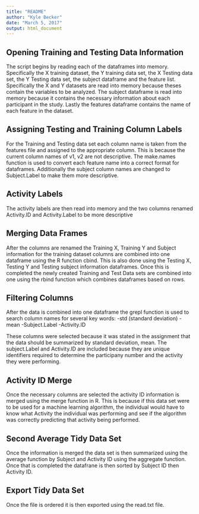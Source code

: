```yaml
---
title: "README"
author: "Kyle Becker"
date: "March 5, 2017"
output: html_document
---
```


## Opening Training and Testing Data Information
The script begins by reading each of the dataframes into memory. Specifically the X training dataset, the Y training data set, the X Testing data set, the Y Testing data set, the subject dataframe and the feature list. Specifically the X and Y datasets are read into memory because theses contain the variables to be analyzed. The subject dataframe is read into memory because it contains the necessary information about each participant in the study. Lastly the features dataframe contains the name of each feature in the dataset.

## Assigning Testing and Training Column Labels
For the Training and Testing data set each column name is taken from the features file and assigned to the appropriate column. This is because the current column names of v1, v2 are not descriptive. The make.names function is used to convert each feature name into a correct format for dataframes. Additionally the subject column names are changed to Subject.Label to make them more descriptive.

## Activity Labels
The activity labels are then read into memory and the two columns renamed Activity.ID and Activity.Label to be more descriptive

## Merging Data Frames
After the columns are renamed the Training X, Training Y and Subject information for the training dataset columns are combined into one dataframe using the R function cbind. This is also done using the Testing X, Testing Y and Testing subject information dataframes. Once this is completed the newly created Training and Test Data sets are combined into one using the rbind function which combines dataframes based on rows.

## Filtering Columns
After the data is combined into one dataframe the grepl function is used to search column names for several key words:
-std (standard deviation)
-mean
-Subject.Label
-Activity.ID

These columns were selected because it was stated in the assignment that the data should be summarized by standard deviation, mean. The subject.Label and Activity.ID are included because they are unique identifiers required to determine the participany number and the activity they were performing.

## Activity ID Merge
Once the necessary columns are selected the activity ID information is merged using the merge function in R. This is because if this data set were to be used for a machine learning algorithm, the individual would have to know what Activity the individual was performing and see if the algorithm was correctly predicting that activity being performed.

## Second Average Tidy Data Set
Once the information is merged the data set is then summarized using the average function by Subject and Activity ID using the aggregate function. Once that is completed the datafrane is then sorted by Subject ID then Activity ID.

## Export Tidy Data Set
Once the file is ordered it is then exported using the read.txt file.



